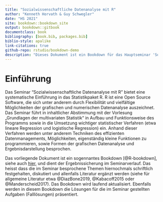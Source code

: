 ```yaml
--- 
title: "Sozialwissenschaftliche Datenanalyse mit R"
author: "Kenneth Horvath & Guy Schwegler"
date: "HS 2021"
site: bookdown::bookdown_site
output: bookdown::gitbook
documentclass: book
bibliography: [book.bib, packages.bib]
biblio-style: apalike
link-citations: true
github-repo: rstudio/bookdown-demo
description: "Dieses Dokument ist ein Bookdown für das Hauptseminar 'Sozialwissenschaftliche Datenanalyse mit R' im HS21 und dient als Ergebnisicherung im Seminarverlauf."
---
```


# Einführung {-}

Das Seminar "Sozialwissenschaftliche Datenanalyse mit R" bietet eine systematische Einführung in das Statistikpaket R. R ist eine Open Source Software, die sich unter anderem durch Flexibilität und vielfältige Möglichkeiten der grafischen und numerischen Datenanalyse auszeichnet. Das Seminar führt in inhaltlicher Abstimmung mit der Vorlesung „Grundlagen der multivariaten Statistik“ in Aufbau und Funktionsweise des Programms sowie in die Umsetzung wichtiger statistischer Verfahren (etwa lineare Regression und logistische Regression) ein. Anhand dieser Verfahren werden unter anderem Techniken des effizienten Datenmanagements, Möglichkeiten, eigenständig kleine Funktionen zu programmieren, sowie Formen der grafischen Datenanalyse und Ergebnisdarstellung besprochen.

Das vorliegende Dokument ist ein sogennantes Bookdown [@R-bookdown], siehe auch [hier](https://bookdown.org/), und dient der Ergebnissicherung im Seminarverlauf. Das heisst dass die im Seminar besprochene Themen hiernochmals schriftlich festgehalten, diskutiert und allenfalls Literatur ergänzt werden  (siehe für allgemeine Literatur etwa @DiazBone2019, @Kabacoff2015 oder @Manderscheid2017). Das Bookdown wird laufend aktualisiert. Ebenfalls werden in diesem Bookdown die Lösungen für die im Seminar gestellten Aufgaben (Falllösungen) präsentiert.





